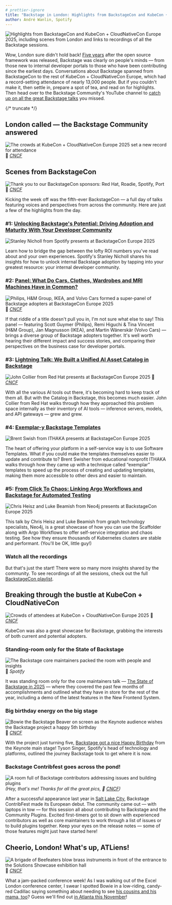 ```yaml
---
# prettier-ignore
title: "Backstage in London: Highlights from BackstageCon and KubeCon + CloudNativeCon Europe 2025"
author: André Wanlin, Spotify
---
```


![Highlights from BackstageCon and KubeCon + CloudNativeCon Europe 2025, including scenes from London and links to recordings of all the Backstage sessions.](assets/2025-04-29/backstagecon-kubecon-2025-london.png)

Wow, London sure didn't hold back! [Five years][birthday] after the open source framework was released, Backstage was clearly on people's minds — from those new to internal developer portals to those who have been contributing since the earliest days. Conversations about Backstage spanned from BackstageCon to the rest of KubeCon + CloudNativeCon Europe, which had a record-setting attendance of nearly 13,000 people. But if you couldn't make it, then settle in, prepare a spot of tea, and read on for highlights. Then head over to the Backstage Community's YouTube channel to [catch up on all the great Backstage talks][playlist] you missed.

[birthday]: https://www.youtube.com/watch?v=74ayHL1WHiE&list=PL8iP9yIjU0Q3K8LV_a9CcFmhvvNTAUzL1
[playlist]: https://www.youtube.com/playlist?list=PL8iP9yIjU0Q3K8LV_a9CcFmhvvNTAUzL1

{/* truncate */}

## London called — the Backstage Community answered

![The crowds at KubeCon + CloudNativeCon Europe 2025 set a new record for attendance](assets/2025-04-29/kc25london-crowds-entering.jpg)
📸 _[CNCF][flickr]_

## Scenes from BackstageCon

![Thank you to our BackstageCon sponsors: Red Hat, Roadie, Spotify, Port](assets/2025-04-29/kc25london-sponsors.jpg)
📸 _[CNCF][flickr]_

Kicking the week off was the fifth-ever BackstageCon — a full day of talks featuring voices and perspectives from across the community. Here are just a few of the highlights from the day.

### #1: [Unlocking Backstage's Potential: Driving Adoption and Maturity With Your Developer Community][1]

![Stanley Nicholl from Spotify presents at BackstageCon Europe 2025](assets/2025-04-29/kc25london-spotify.png)

Learn how to bridge the gap between the lofty ROI numbers you've read about and your own experiences. Spotify's Stanley Nicholl shares his insights for how to unlock internal Backstage adoption by tapping into your greatest resource: your internal developer community.

[1]: https://www.youtube.com/watch?v=Rg3ANYLyFoM&list=PL8iP9yIjU0Q3K8LV_a9CcFmhvvNTAUzL1

### #2: [Panel: What Do Cars, Clothes, Wardrobes and MRI Machines Have in Common?][2]

![Philips, H&M Group, IKEA, and Volvo Cars formed a super-panel of Backstage adopters at BackstageCon Europe 2025](assets/2025-04-29/kc25london-panel.jpg)
📸 _[CNCF][flickr]_

If that riddle of a title doesn't pull you in, I'm not sure what else to say! This panel — featuring Scott Guymer (Philips), Remi Higuchi & Tina Vincent (H&M Group), Jan Magnusson (IKEA), and Martin Wänerskär (Volvo Cars) — brings a diverse group of Backstage adopters together. It's well worth hearing their different impact and success stories, and comparing their perspectives on the business case for developer portals.

[2]: https://www.youtube.com/watch?v=h6BgF9dQDNo&list=PL8iP9yIjU0Q3K8LV_a9CcFmhvvNTAUzL1

### #3: [Lightning Talk: We Built a Unified AI Asset Catalog in Backstage][3]

![John Collier from Red Hat presents at BackstageCon Europe 2025](assets/2025-04-29/kc25london-redhat.jpg)
📸 _[CNCF][flickr]_

With all the various AI tools out there, it's becoming hard to keep track of them all. But with the Catalog in Backstage, this becomes much easier. John Collier from Red Hat walks through how they approached this problem space internally as their inventory of AI tools — inference servers, models, and API gateways — grew and grew.

[3]: https://www.youtube.com/watch?v=tUR_2Nk0v4E&list=PL8iP9yIjU0Q3K8LV_a9CcFmhvvNTAUzL1

### #4: [Exemplar-y Backstage Templates][4]

![Brent Swish from ITHAKA presents at BackstageCon Europe 2025](assets/2025-04-29/kc25london-ithaka.png)

The heart of offering your platform in a self-service way is to use Software Templates. What if you could make the templates themselves easier to update and contribute to? Brent Swisher from educational nonprofit ITHAKA walks through how they came up with a technique called “exemplar” templates to speed up the process of creating and updating templates, making them more accessible to other devs and easier to maintain.

[4]: https://www.youtube.com/watch?v=xY7fVOVsK_A&list=PL8iP9yIjU0Q3K8LV_a9CcFmhvvNTAUzL1

### #5: [From Click To Chaos: Linking Argo Workflows and Backstage for Automated Testing][5]

![Chris Heisz and Luke Beamish from Neo4j presents at BackstageCon Europe 2025](assets/2025-04-29/kc25london-neo4j.png)

This talk by Chris Heisz and Luke Beamish from graph technology specialists, Neo4j, is a great showcase of how you can use the Scaffolder along with Argo Workflows to offer self-service integration and chaos testing. See how they ensure thousands of Kubernetes clusters are stable and performant. (You'll be OK, little guy!)

[5]: https://www.youtube.com/watch?v=qukwR1RDrFg&list=PL8iP9yIjU0Q3K8LV_a9CcFmhvvNTAUzL1

### Watch all the recordings

But that's just the start! There were so many more insights shared by the community. To see recordings of all the sessions, check out the full [BackstageCon playlist][playlist].

## Breaking through the bustle at KubeCon + CloudNativeCon

![Crowds of attendees at KubeCon + CloudNativeCon Europe 2025](assets/2025-04-29/kc25london-crowds-from-above.jpg)
📸 _[CNCF][flickr]_

KubeCon was also a great showcase for Backstage, grabbing the interests of both current and potential adopters.

### Standing-room only for the State of Backstage

![The Backstage core maintainers packed the room with people and insights](assets/2025-04-29/kc25london-maintainers-talk.jpg)
📸 _Spotify_

It was standing room only for the core maintainers talk — [The State of Backstage in 2025][state] — where they covered the past few months of accomplishments and outlined what they have in store for the rest of the year, including a demo of the latest features in the New Frontend System.

[state]: https://www.youtube.com/watch?v=anqWhSnN7sA&list=PL8iP9yIjU0Q3K8LV_a9CcFmhvvNTAUzL1

### Big birthday energy on the big stage

![Bowie the Backstage Beaver on screen as the Keynote audience wishes the Backstage project a happy 5th birthday](assets/2025-04-29/kc25london-keynote.jpg)
📸 _[CNCF][flickr]_

With the project just turning five, [Backstage got a nice Happy Birthday][keynote] from the Keynote main stage! Tyson Singer, Spotify's head of technology and platforms, outlined the journey Backstage took to get where it is now.

[keynote]: https://www.youtube.com/watch?v=JqG1wey7-Ao&t=563s

### Backstage Contribfest goes across the pond!

![A room full of Backstage contributors addressing issues and building plugins](assets/2025-04-29/kc25london-contribfest.jpg)
_(Hey, that's me! Thanks for all the great pics, 📸 [CNCF][flickr])_

After a successful appearance last year in [Salt Lake City][slc], Backstage ContribFest made its European debut. The community came out — with laptops in tow — for this session all about contributing to Backstage and the Community Plugins. Excited first-timers got to sit down with experienced contributors as well as core maintainers to work through a list of issues or to build plugins together. Keep your eyes on the release notes — some of those features might just have started here!

[slc]: https://backstage.io/blog/2024/12/09/kubecon-slc-24

## Cheerio, London! What's up, ATLiens!

![A brigade of Beefeaters blow brass instruments in front of the entrance to the Solutions Showcase exhibition hall](assets/2025-04-29/kc25london-beefeaters.jpg)
📸 _[CNCF][flickr]_

What a jam-packed conference week! As I was walking out of the Excel London conference center, I swear I spotted Bowie in a low-riding, candy-red Cadillac saying something about needing to see [his cousins and his mama, too][spotify]? Guess we'll find out [in Atlanta this November][na]!

[spotify]: https://open.spotify.com/track/2oLwDI8tZUOh6SmTMRRfKs?si=61b5e96260c34592
[na]: https://events.linuxfoundation.org/kubecon-cloudnativecon-north-america/
[flickr]: https://www.flickr.com/photos/143247548@N03/albums/72177720324566471
